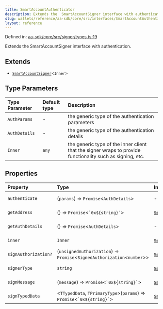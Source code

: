 ```yaml
---
title: SmartAccountAuthenticator
description: Extends the  SmartAccountSigner interface with authentication.
slug: wallets/reference/aa-sdk/core/src/interfaces/SmartAccountAuthenticator
layout: reference
---
```


Defined in: [aa-sdk/core/src/signer/types.ts:19](https://github.com/alchemyplatform/aa-sdk/blob/49e74eee8606f480b200b4612d00d950da8a8742/aa-sdk/core/src/signer/types.ts#L19)

Extends the SmartAccountSigner interface with authentication.

## Extends

- [`SmartAccountSigner`](SmartAccountSigner.mdx)\<`Inner`>

## Type Parameters

| Type Parameter | Default type | Description                                                                                               |
| :------------- | :----------- | :-------------------------------------------------------------------------------------------------------- |
| `AuthParams`   | -            | the generic type of the authentication parameters                                                         |
| `AuthDetails`  | -            | the generic type of the authentication details                                                            |
| `Inner`        | `any`        | the generic type of the inner client that the signer wraps to provide functionality such as signing, etc. |

## Properties

| Property                                          | Type                                                                         | Inherited from                                                                                                 | Defined in                                                                                                                                                        |
| :------------------------------------------------ | :--------------------------------------------------------------------------- | :------------------------------------------------------------------------------------------------------------- | :---------------------------------------------------------------------------------------------------------------------------------------------------------------- |
| <a id="authenticate" /> `authenticate`            | (`params`) => `Promise`\<`AuthDetails`>                                      | -                                                                                                              | [aa-sdk/core/src/signer/types.ts:21](https://github.com/alchemyplatform/aa-sdk/blob/49e74eee8606f480b200b4612d00d950da8a8742/aa-sdk/core/src/signer/types.ts#L21) |
| <a id="getaddress" /> `getAddress`                | () => `Promise`\<`` `0x${string}` ``>                                        | [`SmartAccountSigner`](SmartAccountSigner.mdx).[`getAddress`](SmartAccountSigner.mdx#getaddress)               | [aa-sdk/core/src/signer/types.ts:52](https://github.com/alchemyplatform/aa-sdk/blob/49e74eee8606f480b200b4612d00d950da8a8742/aa-sdk/core/src/signer/types.ts#L52) |
| <a id="getauthdetails" /> `getAuthDetails`        | () => `Promise`\<`AuthDetails`>                                              | -                                                                                                              | [aa-sdk/core/src/signer/types.ts:23](https://github.com/alchemyplatform/aa-sdk/blob/49e74eee8606f480b200b4612d00d950da8a8742/aa-sdk/core/src/signer/types.ts#L23) |
| <a id="inner-1" /> `inner`                        | `Inner`                                                                      | [`SmartAccountSigner`](SmartAccountSigner.mdx).[`inner`](SmartAccountSigner.mdx#inner-1)                       | [aa-sdk/core/src/signer/types.ts:50](https://github.com/alchemyplatform/aa-sdk/blob/49e74eee8606f480b200b4612d00d950da8a8742/aa-sdk/core/src/signer/types.ts#L50) |
| <a id="signauthorization" /> `signAuthorization?` | (`unsignedAuthorization`) => `Promise`\<`SignedAuthorization`\<`number`>>    | [`SmartAccountSigner`](SmartAccountSigner.mdx).[`signAuthorization`](SmartAccountSigner.mdx#signauthorization) | [aa-sdk/core/src/signer/types.ts:63](https://github.com/alchemyplatform/aa-sdk/blob/49e74eee8606f480b200b4612d00d950da8a8742/aa-sdk/core/src/signer/types.ts#L63) |
| <a id="signertype" /> `signerType`                | `string`                                                                     | [`SmartAccountSigner`](SmartAccountSigner.mdx).[`signerType`](SmartAccountSigner.mdx#signertype)               | [aa-sdk/core/src/signer/types.ts:49](https://github.com/alchemyplatform/aa-sdk/blob/49e74eee8606f480b200b4612d00d950da8a8742/aa-sdk/core/src/signer/types.ts#L49) |
| <a id="signmessage" /> `signMessage`              | (`message`) => `Promise`\<`` `0x${string}` ``>                               | [`SmartAccountSigner`](SmartAccountSigner.mdx).[`signMessage`](SmartAccountSigner.mdx#signmessage)             | [aa-sdk/core/src/signer/types.ts:54](https://github.com/alchemyplatform/aa-sdk/blob/49e74eee8606f480b200b4612d00d950da8a8742/aa-sdk/core/src/signer/types.ts#L54) |
| <a id="signtypeddata" /> `signTypedData`          | \<`TTypedData`, `TPrimaryType`>(`params`) => `Promise`\<`` `0x${string}` ``> | [`SmartAccountSigner`](SmartAccountSigner.mdx).[`signTypedData`](SmartAccountSigner.mdx#signtypeddata)         | [aa-sdk/core/src/signer/types.ts:56](https://github.com/alchemyplatform/aa-sdk/blob/49e74eee8606f480b200b4612d00d950da8a8742/aa-sdk/core/src/signer/types.ts#L56) |
